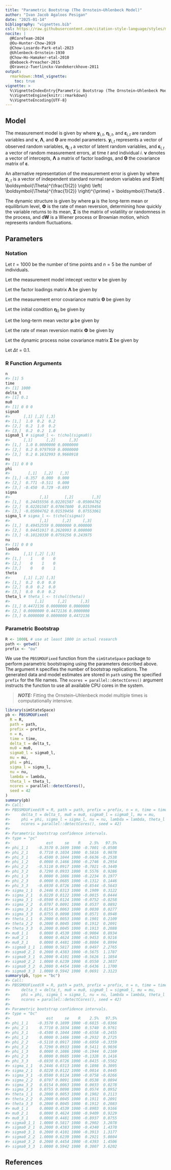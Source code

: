 ```yaml
---
title: "Parametric Bootstrap (The Ornstein–Uhlenbeck Model)"
author: "Ivan Jacob Agaloos Pesigan"
date: "2025-01-14"
bibliography: "vignettes.bib"
csl: https://raw.githubusercontent.com/citation-style-language/styles/master/apa.csl
nocite: |
  @RCoreTeam-2024
  @Ou-Hunter-Chow-2019
  @Chow-Losardo-Park-etal-2023
  @Uhlenbeck-Ornstein-1930
  @Chow-Ho-Hamaker-etal-2010
  @Deboeck-Preacher-2015
  @Oravecz-Tuerlinckx-Vandekerckhove-2011
output:
  rmarkdown::html_vignette:
    toc: true
vignette: >
  %\VignetteIndexEntry{Parametric Bootstrap (The Ornstein–Uhlenbeck Model)}
  %\VignetteEngine{knitr::rmarkdown}
  %\VignetteEncoding{UTF-8}
---
```






## Model

The measurement model is given by
\begin{equation}
  \mathbf{y}_{i, t}
  =
  \boldsymbol{\nu}
  +
  \boldsymbol{\Lambda}
  \boldsymbol{\eta}_{i, t}
  +
  \boldsymbol{\varepsilon}_{i, t},
  \quad
  \mathrm{with}
  \quad
  \boldsymbol{\varepsilon}_{i, t}
  \sim
  \mathcal{N}
  \left(
  \mathbf{0},
  \boldsymbol{\Theta}
  \right)
\end{equation}
where
$\mathbf{y}_{i, t}$,
$\boldsymbol{\eta}_{i, t}$,
and
$\boldsymbol{\varepsilon}_{i, t}$
are random variables
and
$\boldsymbol{\nu}$,
$\boldsymbol{\Lambda}$,
and
$\boldsymbol{\Theta}$
are model parameters.
$\mathbf{y}_{i, t}$
represents a vector of observed random variables,
$\boldsymbol{\eta}_{i, t}$
a vector of latent random variables,
and
$\boldsymbol{\varepsilon}_{i, t}$
a vector of random measurement errors,
at time $t$ and individual $i$.
$\boldsymbol{\nu}$
denotes a vector of intercepts,
$\boldsymbol{\Lambda}$
a matrix of factor loadings,
and
$\boldsymbol{\Theta}$
the covariance matrix of
$\boldsymbol{\varepsilon}$.

An alternative representation of the measurement error
is given by
\begin{equation}
  \boldsymbol{\varepsilon}_{i, t}
  =
  \boldsymbol{\Theta}^{\frac{1}{2}}
  \mathbf{z}_{i, t},
  \quad
  \mathrm{with}
  \quad
  \mathbf{z}_{i, t}
  \sim
  \mathcal{N}
  \left(
  \mathbf{0},
  \mathbf{I}
  \right)
\end{equation}
where
$\mathbf{z}_{i, t}$ is a vector of
independent standard normal random variables and
$\left( \boldsymbol{\Theta}^{\frac{1}{2}} \right) \left( \boldsymbol{\Theta}^{\frac{1}{2}} \right)^{\prime} = \boldsymbol{\Theta}$ .

The dynamic structure is given by
\begin{equation}
  \mathrm{d} \boldsymbol{\eta}_{i, t}
  =
  \boldsymbol{\Phi}
  \left(
  \boldsymbol{\eta}_{i, t}
  -
  \boldsymbol{\mu}
  \right)
  \mathrm{d}t
  +
  \boldsymbol{\Sigma}^{\frac{1}{2}}
  \mathrm{d}
  \mathbf{W}_{i, t}
\end{equation}
where
$\boldsymbol{\mu}$
is the long-term mean or equilibrium level,
$\boldsymbol{\Phi}$
is the rate of mean reversion,
determining how quickly the variable returns to its mean,
$\boldsymbol{\Sigma}$
is the matrix of volatility
or randomness in the process, and
$\mathrm{d}\boldsymbol{W}$
is a Wiener process or Brownian motion,
which represents random fluctuations.

## Parameters

### Notation

Let $t = 1000$ be the number of time points and $n = 5$ be the number of individuals.

Let the measurement model intecept vector $\boldsymbol{\nu}$ be given by

\begin{equation}
\boldsymbol{\nu}
=
\left(
\begin{array}{c}
  0 \\
  0 \\
  0 \\
\end{array}
\right) .
\end{equation}

Let the factor loadings matrix $\boldsymbol{\Lambda}$ be given by

\begin{equation}
\boldsymbol{\Lambda}
=
\left(
\begin{array}{ccc}
  1 & 0 & 0 \\
  0 & 1 & 0 \\
  0 & 0 & 1 \\
\end{array}
\right) .
\end{equation}

Let the measurement error covariance matrix $\boldsymbol{\Theta}$ be given by

\begin{equation}
\boldsymbol{\Theta}
=
\left(
\begin{array}{ccc}
  0.2 & 0 & 0 \\
  0 & 0.2 & 0 \\
  0 & 0 & 0.2 \\
\end{array}
\right) .
\end{equation}

Let the initial condition
$\boldsymbol{\eta}_{0}$
be given by

\begin{equation}
\boldsymbol{\eta}_{0} \sim \mathcal{N} \left( \boldsymbol{\mu}_{\boldsymbol{\eta} \mid 0}, \boldsymbol{\Sigma}_{\boldsymbol{\eta} \mid 0} \right)
\end{equation}

\begin{equation}
\boldsymbol{\mu}_{\boldsymbol{\eta} \mid 0}
=
\left(
\begin{array}{c}
  0 \\
  0 \\
  0 \\
\end{array}
\right)
\end{equation}

\begin{equation}
\boldsymbol{\Sigma}_{\boldsymbol{\eta} \mid 0}
=
\left(
\begin{array}{ccc}
  1 & 0.2 & 0.2 \\
  0.2 & 1 & 0.2 \\
  0.2 & 0.2 & 1 \\
\end{array}
\right) .
\end{equation}

Let the long-term mean vector $\boldsymbol{\mu}$ be given by

\begin{equation}
\boldsymbol{\mu}
=
\left(
\begin{array}{c}
  0 \\
  0 \\
  0 \\
\end{array}
\right) .
\end{equation}

Let the rate of mean reversion matrix $\boldsymbol{\Phi}$ be given by

\begin{equation}
\boldsymbol{\Phi}
=
\left(
\begin{array}{ccc}
  -0.357 & 0 & 0 \\
  0.771 & -0.511 & 0 \\
  -0.45 & 0.729 & -0.693 \\
\end{array}
\right) .
\end{equation}

Let the dynamic process noise covariance matrix $\boldsymbol{\Sigma}$ be given by

\begin{equation}
\boldsymbol{\Sigma}
=
\left(
\begin{array}{ccc}
  0.2445556 & 0.0220159 & -0.0500476 \\
  0.0220159 & 0.070678 & 0.0153946 \\
  -0.0500476 & 0.0153946 & 0.0755306 \\
\end{array}
\right) .
\end{equation}

Let $\Delta t = 0.1$.

### R Function Arguments


``` r
n
#> [1] 5
time
#> [1] 1000
delta_t
#> [1] 0.1
mu0
#> [1] 0 0 0
sigma0
#>      [,1] [,2] [,3]
#> [1,]  1.0  0.2  0.2
#> [2,]  0.2  1.0  0.2
#> [3,]  0.2  0.2  1.0
sigma0_l # sigma0_l <- t(chol(sigma0))
#>      [,1]      [,2]      [,3]
#> [1,]  1.0 0.0000000 0.0000000
#> [2,]  0.2 0.9797959 0.0000000
#> [3,]  0.2 0.1632993 0.9660918
mu
#> [1] 0 0 0
phi
#>        [,1]   [,2]   [,3]
#> [1,] -0.357  0.000  0.000
#> [2,]  0.771 -0.511  0.000
#> [3,] -0.450  0.729 -0.693
sigma
#>             [,1]       [,2]        [,3]
#> [1,]  0.24455556 0.02201587 -0.05004762
#> [2,]  0.02201587 0.07067800  0.01539456
#> [3,] -0.05004762 0.01539456  0.07553061
sigma_l # sigma_l <- t(chol(sigma))
#>             [,1]      [,2]     [,3]
#> [1,]  0.49452559 0.0000000 0.000000
#> [2,]  0.04451917 0.2620993 0.000000
#> [3,] -0.10120330 0.0759256 0.243975
nu
#> [1] 0 0 0
lambda
#>      [,1] [,2] [,3]
#> [1,]    1    0    0
#> [2,]    0    1    0
#> [3,]    0    0    1
theta
#>      [,1] [,2] [,3]
#> [1,]  0.2  0.0  0.0
#> [2,]  0.0  0.2  0.0
#> [3,]  0.0  0.0  0.2
theta_l # theta_l <- t(chol(theta))
#>           [,1]      [,2]      [,3]
#> [1,] 0.4472136 0.0000000 0.0000000
#> [2,] 0.0000000 0.4472136 0.0000000
#> [3,] 0.0000000 0.0000000 0.4472136
```

### Parametric Bootstrap


``` r
R <- 1000L # use at least 1000 in actual research
path <- getwd()
prefix <- "ou"
```

We use the `PBSSMOUFixed` function from the `simStateSpace` package to perform parametric bootstraping using the parameters described above.
The argument `R` specifies the number of bootstrap replications.
The generated data and model estimates are stored in `path` using the specified `prefix` for the file names.
The `ncores = parallel::detectCores()` argument instructs the function to use all available CPU cores in the system.

> **_NOTE:_**  Fitting the Ornstein–Uhlenbeck model multiple times is computationally intensive. 


``` r
library(simStateSpace)
pb <- PBSSMOUFixed(
  R = R,
  path = path,
  prefix = prefix,
  n = n,
  time = time,
  delta_t = delta_t,
  mu0 = mu0,
  sigma0_l = sigma0_l,
  mu = mu,
  phi = phi,
  sigma_l = sigma_l,
  nu = nu,
  lambda = lambda,
  theta_l = theta_l,
  ncores = parallel::detectCores(),
  seed = 42
)
summary(pb)
#> Call:
#> PBSSMOUFixed(R = R, path = path, prefix = prefix, n = n, time = time, 
#>     delta_t = delta_t, mu0 = mu0, sigma0_l = sigma0_l, mu = mu, 
#>     phi = phi, sigma_l = sigma_l, nu = nu, lambda = lambda, theta_l = theta_l, 
#>     ncores = parallel::detectCores(), seed = 42)
#> 
#> Parametric bootstrap confidence intervals.
#> type = "pc"
#>                est     se    R    2.5%   97.5%
#> phi_1_1    -0.3570 0.1699 1000 -0.7001 -0.0508
#> phi_2_1     0.7710 0.1034 1000  0.5816  0.9878
#> phi_3_1    -0.4500 0.1044 1000 -0.6636 -0.2538
#> phi_1_2     0.0000 0.1466 1000 -0.2746  0.2954
#> phi_2_2    -0.5110 0.0917 1000 -0.7021 -0.3440
#> phi_3_2     0.7290 0.0933 1000  0.5576  0.9286
#> phi_1_3     0.0000 0.1086 1000 -0.2234  0.1977
#> phi_2_3     0.0000 0.0685 1000 -0.1312  0.1446
#> phi_3_3    -0.6930 0.0726 1000 -0.8544 -0.5643
#> sigma_1_1   0.2446 0.0313 1000  0.1909  0.3122
#> sigma_2_1   0.0220 0.0122 1000 -0.0015  0.0444
#> sigma_3_1  -0.0500 0.0124 1000 -0.0752 -0.0258
#> sigma_2_2   0.0707 0.0091 1000  0.0537  0.0892
#> sigma_3_2   0.0154 0.0063 1000  0.0030  0.0277
#> sigma_3_3   0.0755 0.0098 1000  0.0571  0.0948
#> theta_1_1   0.2000 0.0053 1000  0.1901  0.2109
#> theta_2_2   0.2000 0.0045 1000  0.1912  0.2091
#> theta_3_3   0.2000 0.0045 1000  0.1913  0.2088
#> mu0_1_1     0.0000 0.4539 1000 -0.9004  0.8934
#> mu0_2_1     0.0000 0.4624 1000 -0.9453  0.9216
#> mu0_3_1     0.0000 0.4481 1000 -0.8804  0.8994
#> sigma0_1_1  1.0000 0.5817 1000  0.0497  2.2765
#> sigma0_2_1  0.2000 0.4383 1000 -0.5675  1.1787
#> sigma0_3_1  0.2000 0.4101 1000 -0.5626  1.1054
#> sigma0_2_2  1.0000 0.6239 1000  0.0550  2.3037
#> sigma0_3_2  0.2000 0.4454 1000 -0.6436  1.1700
#> sigma0_3_3  1.0000 0.5942 1000  0.0691  2.3123
summary(pb, type = "bc")
#> Call:
#> PBSSMOUFixed(R = R, path = path, prefix = prefix, n = n, time = time, 
#>     delta_t = delta_t, mu0 = mu0, sigma0_l = sigma0_l, mu = mu, 
#>     phi = phi, sigma_l = sigma_l, nu = nu, lambda = lambda, theta_l = theta_l, 
#>     ncores = parallel::detectCores(), seed = 42)
#> 
#> Parametric bootstrap confidence intervals.
#> type = "bc"
#>                est     se    R    2.5%   97.5%
#> phi_1_1    -0.3570 0.1699 1000 -0.6815 -0.0366
#> phi_2_1     0.7710 0.1034 1000  0.5740  0.9761
#> phi_3_1    -0.4500 0.1044 1000 -0.6558 -0.2455
#> phi_1_2     0.0000 0.1466 1000 -0.2932  0.2725
#> phi_2_2    -0.5110 0.0917 1000 -0.6950 -0.3359
#> phi_3_2     0.7290 0.0933 1000  0.5411  0.9036
#> phi_1_3     0.0000 0.1086 1000 -0.1944  0.2169
#> phi_2_3     0.0000 0.0685 1000 -0.1328  0.1416
#> phi_3_3    -0.6930 0.0726 1000 -0.8415 -0.5562
#> sigma_1_1   0.2446 0.0313 1000  0.1898  0.3095
#> sigma_2_1   0.0220 0.0122 1000 -0.0014  0.0445
#> sigma_3_1  -0.0500 0.0124 1000 -0.0758 -0.0266
#> sigma_2_2   0.0707 0.0091 1000  0.0538  0.0894
#> sigma_3_2   0.0154 0.0063 1000  0.0033  0.0278
#> sigma_3_3   0.0755 0.0098 1000  0.0574  0.0952
#> theta_1_1   0.2000 0.0053 1000  0.1902  0.2113
#> theta_2_2   0.2000 0.0045 1000  0.1911  0.2091
#> theta_3_3   0.2000 0.0045 1000  0.1912  0.2083
#> mu0_1_1     0.0000 0.4539 1000 -0.8903  0.9166
#> mu0_2_1     0.0000 0.4624 1000 -0.9409  0.9229
#> mu0_3_1     0.0000 0.4481 1000 -0.8937  0.8755
#> sigma0_1_1  1.0000 0.5817 1000  0.2902  3.2078
#> sigma0_2_1  0.2000 0.4383 1000 -0.4340  1.4370
#> sigma0_3_1  0.2000 0.4101 1000 -0.3913  1.3177
#> sigma0_2_2  1.0000 0.6239 1000  0.2921  5.0804
#> sigma0_3_2  0.2000 0.4454 1000 -0.4393  1.4506
#> sigma0_3_3  1.0000 0.5942 1000  0.3007  3.6202
```

## References


